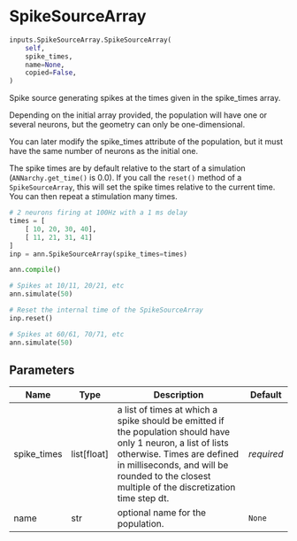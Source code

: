 # SpikeSourceArray { #ANNarchy.inputs.SpikeSourceArray.SpikeSourceArray }

```python
inputs.SpikeSourceArray.SpikeSourceArray(
    self,
    spike_times,
    name=None,
    copied=False,
)
```

Spike source generating spikes at the times given in the spike_times array.

Depending on the initial array provided, the population will have one or several neurons, but the geometry can only be one-dimensional.

You can later modify the spike_times attribute of the population, but it must have the same number of neurons as the initial one.

The spike times are by default relative to the start of a simulation (``ANNarchy.get_time()`` is 0.0).
If you call the ``reset()`` method of a ``SpikeSourceArray``, this will set the spike times relative to the current time.
You can then repeat a stimulation many times.

```python
# 2 neurons firing at 100Hz with a 1 ms delay
times = [
    [ 10, 20, 30, 40],
    [ 11, 21, 31, 41]
]
inp = ann.SpikeSourceArray(spike_times=times)

ann.compile()

# Spikes at 10/11, 20/21, etc
ann.simulate(50)

# Reset the internal time of the SpikeSourceArray
inp.reset()

# Spikes at 60/61, 70/71, etc
ann.simulate(50)
```

## Parameters {.doc-section .doc-section-parameters}

| Name        | Type          | Description                                                                                                                                                                                                                                   | Default    |
|-------------|---------------|-----------------------------------------------------------------------------------------------------------------------------------------------------------------------------------------------------------------------------------------------|------------|
| spike_times | list\[float\] | a list of times at which a spike should be emitted if the population should have only 1 neuron, a list of lists otherwise. Times are defined in milliseconds, and will be rounded to the closest multiple of the discretization time step dt. | _required_ |
| name        | str           | optional name for the population.                                                                                                                                                                                                             | `None`     |